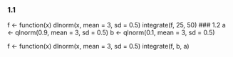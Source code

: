 ### 1.1
f <- function(x) dlnorm(x, mean = 3, sd = 0.5)
integrate(f, 25, 50)
### 1.2
a <- qlnorm(0.9, mean = 3, sd = 0.5)
b <- qlnorm(0.1, mean = 3, sd = 0.5)

f <- function(x) dlnorm(x, mean = 3, sd = 0.5)
integrate(f, b, a)
